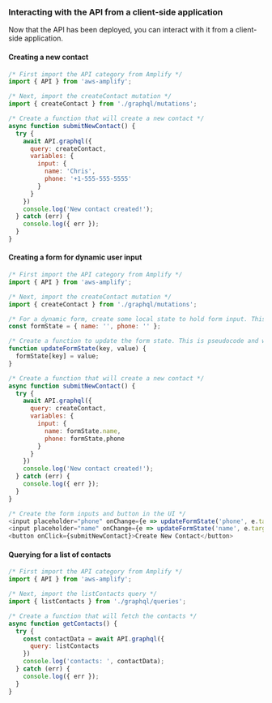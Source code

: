 ### Interacting with the API from a client-side application

Now that the API has been deployed, you can interact with it from a client-side application.

#### Creating a new contact

```javascript
/* First import the API category from Amplify */
import { API } from 'aws-amplify';

/* Next, import the createContact mutation */
import { createContact } from './graphql/mutations';

/* Create a function that will create a new contact */
async function submitNewContact() {
  try {
    await API.graphql({
      query: createContact,
      variables: {
        input: {
          name: 'Chris',
          phone: '+1-555-555-5555'
        }
      }
    })
    console.log('New contact created!');
  } catch (err) {
    console.log({ err });
  }
}
```

#### Creating a form for dynamic user input

```javascript
/* First import the API category from Amplify */
import { API } from 'aws-amplify';

/* Next, import the createContact mutation */
import { createContact } from './graphql/mutations';

/* For a dynamic form, create some local state to hold form input. This is pseudocode and will differ based on your JavaScript framework. */
const formState = { name: '', phone: '' };

/* Create a function to update the form state. This is pseudocode and will differ based on your JavaScript framework.  */
function updateFormState(key, value) {
  formState[key] = value;
}

/* Create a function that will create a new contact */
async function submitNewContact() {
  try {
    await API.graphql({
      query: createContact,
      variables: {
        input: {
          name: formState.name,
          phone: formState,phone
        }
      }
    })
    console.log('New contact created!');
  } catch (err) {
    console.log({ err });
  }
}

/* Create the form inputs and button in the UI */
<input placeholder="phone" onChange={e => updateFormState('phone', e.target.value)} />
<input placeholder="name" onChange={e => updateFormState('name', e.target.value)} />
<button onClick={submitNewContact}>Create New Contact</button>
```

#### Querying for a list of contacts

```javascript
/* First import the API category from Amplify */
import { API } from 'aws-amplify';

/* Next, import the listContacts query */
import { listContacts } from './graphql/queries';

/* Create a function that will fetch the contacts */
async function getContacts() {
  try {
    const contactData = await API.graphql({
      query: listContacts
    })
    console.log('contacts: ', contactData);
  } catch (err) {
    console.log({ err });
  }
}
```
